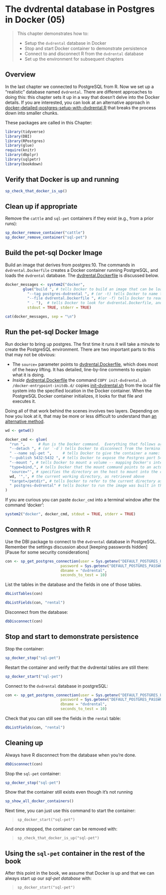 # The dvdrental database in Postgres in Docker (05)

> This chapter demonstrates how to:
>
>  * Setup the `dvdrental` database in Docker
>  * Stop and start Docker container to demonstrate persistence
>  * Connect to and disconnect R from the `dvdrental` database
>  * Set up the environment for subsequent chapters

## Overview

In the last chapter we connected to PostgreSQL from R.  Now we set up a "realistic" database named `dvdrental`. There are different approaches to doing this: this chapter sets it up in a way that doesn't delve into the Docker details.  If you are interested, you can look at an alternative approach in [docker-detailed-postgres-setup-with-dvdrental.R](./book-src/docker-detailed-postgres-setup-with-dvdrental.R) that breaks the process down into smaller chunks.

These packages are called in this Chapter:
```r
library(tidyverse)
library(DBI)
library(RPostgres)
library(glue)
require(knitr)
library(dbplyr)
library(sqlpetr)
library(bookdown)
```

## Verify that Docker is up and running
```r
sp_check_that_docker_is_up()
```

## Clean up if appropriate
Remove the `cattle` and `sql-pet` containers if they exist (e.g., from a prior runs):
```r
sp_docker_remove_container("cattle")
sp_docker_remove_container("sql-pet")
```
## Build the pet-sql Docker Image

Build an image that derives from postgres:10.  The commands in `dvdrental.Dockerfile` creates a Docker container running PostgreSQL, and loads the `dvdrental` database.  The [dvdrental.Dockerfile](./dvdrental.Dockerfile) is discussed below.  
```r

docker_messages <- system2("docker", 
        glue("build ", # tells Docker to build an image that can be loaded as a container
          "--tag postgres-dvdrental ", # (or -t) tells Docker to name the image
          "--file dvdrental.Dockerfile ", #(or -f) tells Docker to read `build` instructions from the dvdrental.Dockerfile
          " . "),  # tells Docker to look for dvdrental.Dockerfile, and files it references, in the current directory
          stdout = TRUE, stderr = TRUE)

cat(docker_messages, sep = "\n")
```

## Run the pet-sql Docker Image
Run docker to bring up postgres.  The first time it runs it will take a minute to create the PostgreSQL environment.  There are two important parts to this that may not be obvious:

  * The `source=` parameter points to [dvdrental.Dockerfile](./dvdrental.Dockerfile), which does most of the heavy lifting.  It has detailed, line-by-line comments to explain what it is doing.  
  *  *Inside* [dvdrental.Dockerfile](./dvdrental.Dockerfile) the command `COPY init-dvdrental.sh /docker-entrypoint-initdb.d/` copies  [init-dvdrental.sh](init-dvdrental.sh) from the local file system into the specified location in the Docker container.  When the PostgreSQL Docker container initializes, it looks for that file and executes it. 
  
Doing all of that work behind the scenes involves two layers.  Depending on how you look at it, that may be more or less difficult to understand than [an alternative method](book-src/docker-detailed-postgres-setup-with-dvdrental.R).

```r
wd <- getwd()

docker_cmd <- glue(
  "run ",      # Run is the Docker command.  Everything that follows are `run` parameters.
  "--detach ", # (or `-d`) tells Docker to disconnect from the terminal / program issuing the command
  " --name sql-pet ",     # tells Docker to give the container a name: `sql-pet`
  "--publish 5432:5432 ", # tells Docker to expose the Postgres port 5432 to the local network with 5432
  "--mount ", # tells Docker to mount a volume -- mapping Docker's internal file structure to the host file structure
  "type=bind,", # tells Docker that the mount command points to an actual file on the host system
  'source="', # specifies the directory on the host to mount into the container at the mount point specified by `target=`
  wd, '",', # the current working directory, as retrieved above
  "target=/petdir", # tells Docker to refer to the current directory as "/petdir" in its file system
  " postgres-dvdrental" # tells Docker to run the image was built in the previous step
)
```

If you are curious you can paste  `docker_cmd` into a terminal window after the command 'docker':
```r
system2("docker", docker_cmd, stdout = TRUE, stderr = TRUE)
```
## Connect to Postgres with R

Use the DBI package to connect to the `dvdrental` database in PostgreSQL.  Remember the settings discussion about [keeping passwords hidden][Pause for some security considerations]

```r
con <- sp_get_postgres_connection(user = Sys.getenv("DEFAULT_POSTGRES_USER_NAME"),
                         password = Sys.getenv("DEFAULT_POSTGRES_PASSWORD"),
                         dbname = "dvdrental",
                         seconds_to_test = 10)
```

List the tables in the database and the fields in one of those tables.  
```r
dbListTables(con)

dbListFields(con, "rental")
```

Disconnect from the database:
```r
dbDisconnect(con)

```
## Stop and start to demonstrate persistence

Stop the container:
```r
sp_docker_stop("sql-pet")
```
Restart the container and verify that the dvdrental tables are still there:
```r
sp_docker_start("sql-pet")
```
Connect to the `dvdrental` database in postgreSQL:
```r
con <- sp_get_postgres_connection(user = Sys.getenv("DEFAULT_POSTGRES_USER_NAME"),
                         password = Sys.getenv("DEFAULT_POSTGRES_PASSWORD"),
                         dbname = "dvdrental",
                         seconds_to_test = 10)
```

Check that you can still see the fields in the `rental` table:
```r
dbListFields(con, "rental")
```

## Cleaning up

Always have R disconnect from the database when you're done.
```r

dbDisconnect(con)

```

Stop the `sql-pet` container:
```r
sp_docker_stop("sql-pet")
```
Show that the container still exists even though it's not running

```r
sp_show_all_docker_containers()

```

Next time, you can just use this command to start the container: 

> `sp_docker_start("sql-pet")`

And once stopped, the container can be removed with:

> `sp_check_that_docker_is_up("sql-pet")`

## Using the `sql-pet` container in the rest of the book

After this point in the book, we assume that Docker is up and that we can always start up our *sql-pet database* with:

> `sp_docker_start("sql-pet")`
